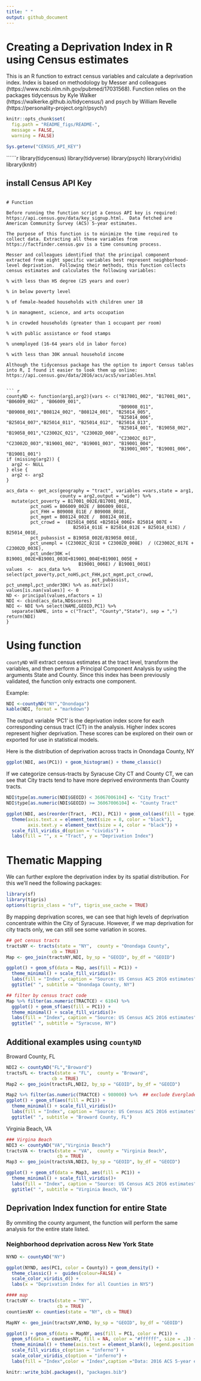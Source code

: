 ---
title: " "
output: github_document
---
# Creating a Deprivation Index in R using Census estimates

This is an R function to extract census variables and calculate a deprivation index. Index is based on methodology by Messer and colleagues (https://www.ncbi.nlm.nih.gov/pubmed/17031568).  Function relies on the packages tidycensus by Kyle Walker (https://walkerke.github.io/tidycensus/) and psych by William Revelle (https://personality-project.org/r/psych/)


```{r setup, include=FALSE}
knitr::opts_chunk$set(
  fig.path = "README_figs/README-",
  message = FALSE,
  warning = FALSE)

Sys.getenv("CENSUS_API_KEY")
```


``````{r, echo = TRUE } 
library(tidycensus)
library(tidyverse)
library(psych)
library(viridis)
library(knitr)

## install Census API Key
```

# Function

Before running the function script a Census API key is required: https://api.census.gov/data/key_signup.html.  Data fetched are American Community Survey (ACS) 5-year estimates. 

The purpose of this function is to minimize the time required to collect data. Extracting all these variables from https://factfinder.census.gov is a time consuming process.  

Messer and colleagues identified that the principal component extracted from eight specific variables best represent neighborhood-level deprivation.  Following their methods, this function collects census estimates and calculates the following variables:

% with less than HS degree (25 years and over)

% in below poverty level

% of female-headed households with children uner 18

% in managment, science, and arts occupation

% in crowded households (greater than 1 occupant per room)

% with public assistance or food stamps

% unemployed (16-64 years old in labor force)

% with less than 30K annual household income

Although the tidycensus package has the option to import Census tables into R, I found it easier to look them up online: https://api.census.gov/data/2016/acs/acs5/variables.html


``` {r, echo = TRUE}
countyND <- function(arg1,arg2){vars <- c("B17001_002", "B17001_001", "B06009_002" , "B06009_001",
                                          "B09008_011", "B09008_001","B08124_002", "B08124_001", "B25014_005", 
                                          "B25014_006",  "B25014_007","B25014_011", "B25014_012", "B25014_013",  
                                          "B25014_001", "B19058_002", "B19058_001","C23002C_021", "C23002D_008", 
                                          "C23002C_017", "C23002D_003","B19001_002", "B19001_003", "B19001_004", 
                                          "B19001_005", "B19001_006", "B19001_001")
if (missing(arg2)) {
  arg2 <- NULL
} else {
  arg2 <- arg2
}

acs_data <- get_acs(geography = "tract", variables =vars,state = arg1,  
                    county = arg2,output = "wide") %>%
  mutate(pct_poverty = B17001_002E/B17001_001E,
         pct_noHS = B06009_002E / B06009_001E,
         pct_FHH = B09008_011E / B09008_001E,
         pct_mgmt = B08124_002E /  B08124_001E, 
         pct_crowd =  (B25014_005E +B25014_006E+ B25014_007E + 
                         B25014_011E + B25014_012E + B25014_013E) / B25014_001E,
         pct_pubassist = B19058_002E/B19058_001E,
         pct_unempl = (C23002C_021E + C23002D_008E)  / (C23002C_017E + C23002D_003E),
         pct_under30K =( B19001_002E+B19001_003E+B19001_004E+B19001_005E +
                           B19001_006E) / B19001_001E)
values  <-  acs_data %>% select(pct_poverty,pct_noHS,pct_FHH,pct_mgmt,pct_crowd,
                                pct_pubassist, pct_unempl,pct_under30K) %>% as.matrix()
values[is.nan(values)] <- 0
ND <- principal(values,nfactors = 1)          
NDI <- cbind(acs_data,ND$scores) 
NDI <- NDI %>% select(NAME,GEOID,PC1) %>% 
  separate(NAME, into = c("Tract", "County","State"), sep = ",")
return(NDI)
}
```

# Using function

`countyND` will extract census estimates at the tract level, transform the variables, and then perform a Principal Component Analysis by using the arguments State and County.  Since this index has been previously validated, the function only extracts one component.  

Example:

``` {r, echo = TRUE}
NDI <-countyND("NY","Onondaga")
kable(NDI, format = "markdown")
```

The output variable 'PC1' is the deprivation index score for each corresponding census tract (CT) in the analysis.  Higher index scores represent higher deprivation.  These scores can be explored on their own or exported for use in statistical models.  

Here is the distribution of deprivation across tracts in Onondaga County, NY 

``` {r, echo = TRUE}
ggplot(NDI, aes(PC1)) + geom_histogram() + theme_classic()
```

If we categorize census-tracts by Syracuse City CT and County CT, we can see that City tracts tend to have more deprived environments than County tracts.

``` {r, echo = TRUE}
NDI$type[as.numeric(NDI$GEOID) < 36067006104] <- "City Tract"
NDI$type[as.numeric(NDI$GEOID) >= 36067006104] <- "County Tract"

ggplot(NDI, aes(reorder(Tract, -PC1), PC1)) + geom_col(aes(fill = type)) + coord_flip() +
  theme(axis.text.x = element_text(size = 8, color = "black"), 
        axis.text.y = element_text(size = 4, color = "black")) +
  scale_fill_viridis_d(option = "cividis") + 
  labs(fill = "", x = "Tract", y = "Deprivation Index")
```

# Thematic Mapping

We can further explore the deprivation index by its spatial distribution.  For this we'll need the following packages:  


``` {r, echo = TRUE}
library(sf)
library(tigris)
options(tigris_class = "sf", tigris_use_cache = TRUE)
```


By mapping deprivation scores, we can see that high levels of deprivation concentrate within the City of Syracuse.  However, if we map deprivation for city tracts only, we can still see some variation in scores.


``` {r, echo = TRUE}
## get census tracts 
tractsNY <- tracts(state = "NY",  county = "Onondaga County",
                 cb = TRUE)
Map <- geo_join(tractsNY,NDI, by_sp = "GEOID", by_df = "GEOID")

ggplot() + geom_sf(data = Map, aes(fill = PC1)) +
  theme_minimal() + scale_fill_viridis()+
  labs(fill = "Index", caption = "Source: US Census ACS 2016 estimates")+
  ggtitle(" ", subtitle = "Onondaga County, NY")
```


``` {r, echo = TRUE}
## filter by census tract code
Map %>% filter(as.numeric(TRACTCE) < 6104) %>%
  ggplot() + geom_sf(aes(fill = PC1)) +
  theme_minimal() + scale_fill_viridis()+
  labs(fill = "Index", caption = "Source: US Census ACS 2016 estimates")+
  ggtitle(" ", subtitle = "Syracuse, NY")
```

## Additional examples using `countyND`

Broward County, FL

``` {r, echo = TRUE}
NDI2 <- countyND("FL","Broward")
tractsFL <- tracts(state = "FL",  county = "Broward",
                 cb = TRUE)
Map2 <- geo_join(tractsFL,NDI2, by_sp = "GEOID", by_df = "GEOID")

Map2 %>% filter(as.numeric(TRACTCE) < 980000) %>%  ## exclude Everglades Nat'l Park
ggplot() + geom_sf(aes(fill = PC1)) +
  theme_minimal() + scale_fill_viridis()+
  labs(fill = "Index", caption = "Source: US Census ACS 2016 estimates")+
  ggtitle(" ", subtitle = "Broward County, FL")
```

Virginia Beach, VA

``` {r, echo = TRUE}
### Virgina Beach
NDI3 <- countyND("VA","Virginia Beach")
tractsVA <- tracts(state = "VA",  county = "Virginia Beach",
                   cb = TRUE)
Map3 <- geo_join(tractsVA,NDI3, by_sp = "GEOID", by_df = "GEOID")

ggplot() + geom_sf(data = Map3, aes(fill = PC1)) +
  theme_minimal() + scale_fill_viridis()+
  labs(fill = "Index", caption = "Source: US Census ACS 2016 estimates")+
  ggtitle(" ", subtitle = "Virginia Beach, VA")
```


## Deprivation Index function for entire State

By ommiting the county argument, the function will perform the same analysis for the entire state listed. 


### Neighborhood deprivation across New York State

``` {r, echo = TRUE, fig.height= 8, fig.width=10}

NYND <- countyND("NY")

ggplot(NYND, aes(PC1, color = County)) + geom_density() + 
  theme_classic() +  guides(colour=FALSE) + 
  scale_color_viridis_d() +
  labs(x = "Deprivation Index for all Counties in NYS")

```

``` {r, echo = TRUE, fig.height= 8, fig.width=10}

#### map 
tractsNY <- tracts(state = "NY",
                   cb = TRUE)
countiesNY <- counties(state = "NY", cb = TRUE)

MapNY <- geo_join(tractsNY,NYND, by_sp = "GEOID", by_df = "GEOID")

ggplot() + geom_sf(data = MapNY, aes(fill = PC1, color = PC1)) +
  geom_sf(data = countiesNY, fill = NA, color = "#ffffff", size = .3) + 
  theme_minimal() + theme(axis.text = element_blank(), legend.position = "bottom") +
  scale_fill_viridis_c(option = "inferno") +
  scale_color_viridis_c(option = "inferno") +
  labs(fill = "Index",color = "Index",caption ="Data: 2016 ACS 5-year estimates") 
```
``` {r, echo = FALSE}
knitr::write_bib(.packages(), "packages.bib") 
```
